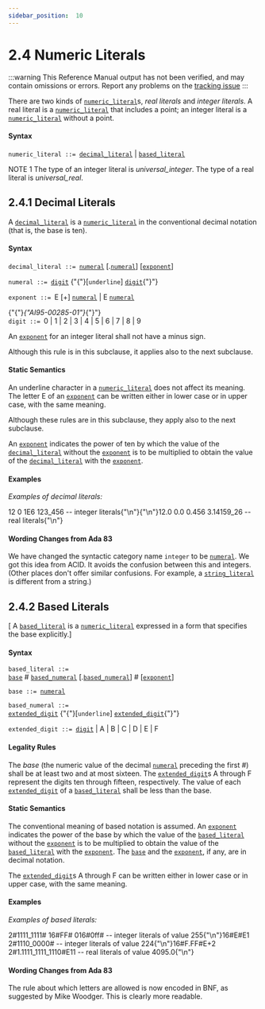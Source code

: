 ---
sidebar_position:  10
---

# 2.4 Numeric Literals

:::warning
This Reference Manual output has not been verified,
and may contain omissions or errors.
Report any problems on the [tracking issue](https://github.com/ada-lang-io/ada-lang-io/issues/20)
:::


<p>There are two kinds of <code><a href="../AA-2/AA-2.4#S0006">numeric_literal</a></code>s, <em>real literals</em> and <em>integer literals</em>. A real literal is a <code><a href="../AA-2/AA-2.4#S0006">numeric_literal</a></code> that includes a point; an integer literal is a <code><a href="../AA-2/AA-2.4#S0006">numeric_literal</a></code> without a point. <br /></p>


#### Syntax

<p><code>numeric_literal</code><a id="S0006"></a><code> ::= </code><code><a href="../AA-2/AA-2.4#S0007">decimal_literal</a></code> | <code><a href="../AA-2/AA-2.4#S0011">based_literal</a></code><br /></p>

<Admonition type="aarm" aarm="note" title="Note: ">
NOTE 1   The type of an integer literal is <em>universal_integer</em>. The type of a real literal is <em>universal_real</em>. <br /></Admonition>


## 2.4.1  Decimal Literals

<p>A <code><a href="../AA-2/AA-2.4#S0007">decimal_literal</a></code> is a <code><a href="../AA-2/AA-2.4#S0006">numeric_literal</a></code> in the conventional decimal notation (that is, the base is ten). <br /></p>


#### Syntax

<p><code>decimal_literal</code><a id="S0007"></a><code> ::= </code><code><a href="../AA-2/AA-2.4#S0008">numeral</a></code> [.<code><a href="../AA-2/AA-2.4#S0008">numeral</a></code>] [<code><a href="../AA-2/AA-2.4#S0009">exponent</a></code>]<br /></p>

<p><code>numeral</code><a id="S0008"></a><code> ::= </code><code><a href="../AA-2/AA-2.4#S0010">digit</a></code> {"{"}[<code>underline</code>] <code><a href="../AA-2/AA-2.4#S0010">digit</a></code>{"}"}<br /></p>

<p><code>exponent</code><a id="S0009"></a><code> ::= </code>E [+] <code><a href="../AA-2/AA-2.4#S0008">numeral</a></code> | E  <code><a href="../AA-2/AA-2.4#S0008">numeral</a></code><br /></p>

<p>{"{"}<em>{"AI95-00285-01"}</em>{"}"} <br /><code>digit</code><a id="S0010"></a><code> ::= </code>0 | 1 | 2 | 3 | 4 | 5 | 6 | 7 | 8 | 9<br /></p>

<p>An <code><a href="../AA-2/AA-2.4#S0009">exponent</a></code> for an integer literal shall not have a minus sign. <br /></p>

<Admonition type="aarm" aarm="ramification" title="Ramification: ">
<strong></strong>Although this rule is in this subclause, it applies also to the next subclause. <br /></Admonition>


#### Static Semantics

<p>An underline character in a <code><a href="../AA-2/AA-2.4#S0006">numeric_literal</a></code> does not affect its meaning. The letter E of an <code><a href="../AA-2/AA-2.4#S0009">exponent</a></code> can be written either in lower case or in upper case, with the same meaning. <br /></p>

<Admonition type="aarm" aarm="ramification" title="Ramification: ">
<strong></strong>Although these rules are in this subclause, they apply also to the next subclause. <br /></Admonition>

<p>An <code><a href="../AA-2/AA-2.4#S0009">exponent</a></code> indicates the power of ten by which the value of the <code><a href="../AA-2/AA-2.4#S0007">decimal_literal</a></code> without the <code><a href="../AA-2/AA-2.4#S0009">exponent</a></code> is to be multiplied to obtain the value of the <code><a href="../AA-2/AA-2.4#S0007">decimal_literal</a></code> with the <code><a href="../AA-2/AA-2.4#S0009">exponent</a></code>. <br /></p>


#### Examples

<p><em>Examples of decimal literals:</em> <br /></p>

<CodeBlock>
12        0      1E6    123_456    --  integer literals{"\n"}{"\n"}12.0      0.0    0.456  3.14159_26 --  real literals{"\n"}

</CodeBlock>

#### Wording Changes from Ada 83

<Admonition type="aarm" aarm="note" title="Note: ">
We have changed the syntactic category name <code>integer</code> to be <code><a href="../AA-2/AA-2.4#S0008">numeral</a></code>. We got this idea from ACID. It avoids the confusion between this and integers. (Other places don't offer similar confusions. For example, a <code><a href="../AA-2/AA-2.6#S0016">string_literal</a></code> is different from a string.) <br /></Admonition>


## 2.4.2  Based Literals

<p>[ A <code><a href="../AA-2/AA-2.4#S0011">based_literal</a></code> is a <code><a href="../AA-2/AA-2.4#S0006">numeric_literal</a></code> expressed in a form that specifies the base explicitly.] <br /></p>


#### Syntax

<p><code>based_literal</code><a id="S0011"></a><code> ::= </code><br />   <code><a href="../AA-2/AA-2.4#S0012">base</a></code> # <code><a href="../AA-2/AA-2.4#S0013">based_numeral</a></code> [.<code><a href="../AA-2/AA-2.4#S0013">based_numeral</a></code>] # [<code><a href="../AA-2/AA-2.4#S0009">exponent</a></code>]<br /></p>

<p><code>base</code><a id="S0012"></a><code> ::= </code><code><a href="../AA-2/AA-2.4#S0008">numeral</a></code><br /></p>

<p><code>based_numeral</code><a id="S0013"></a><code> ::= </code><br />   <code><a href="../AA-2/AA-2.4#S0014">extended_digit</a></code> {"{"}[<code>underline</code>] <code><a href="../AA-2/AA-2.4#S0014">extended_digit</a></code>{"}"}<br /></p>

<p><code>extended_digit</code><a id="S0014"></a><code> ::= </code><code><a href="../AA-2/AA-2.4#S0010">digit</a></code> | A | B | C | D | E | F<br /></p>


#### Legality Rules

<p>The <em>base</em> (the numeric value of the decimal <code><a href="../AA-2/AA-2.4#S0008">numeral</a></code> preceding the first #) shall be at least two and at most sixteen. The <code><a href="../AA-2/AA-2.4#S0014">extended_digit</a></code>s A through F represent the digits ten through fifteen, respectively. The value of each <code><a href="../AA-2/AA-2.4#S0014">extended_digit</a></code> of a <code><a href="../AA-2/AA-2.4#S0011">based_literal</a></code> shall be less than the base. <br /></p>


#### Static Semantics

<p>The conventional meaning of based notation is assumed. An <code><a href="../AA-2/AA-2.4#S0009">exponent</a></code> indicates the power of the base by which the value of the <code><a href="../AA-2/AA-2.4#S0011">based_literal</a></code> without the <code><a href="../AA-2/AA-2.4#S0009">exponent</a></code> is to be multiplied to obtain the value of the <code><a href="../AA-2/AA-2.4#S0011">based_literal</a></code> with the <code><a href="../AA-2/AA-2.4#S0009">exponent</a></code>. The <code><a href="../AA-2/AA-2.4#S0012">base</a></code> and the <code><a href="../AA-2/AA-2.4#S0009">exponent</a></code>, if any, are in decimal notation.<br /></p>

<p>The <code><a href="../AA-2/AA-2.4#S0014">extended_digit</a></code>s A through F can be written either in lower case or in upper case, with the same meaning. <br /></p>


#### Examples

<p><em>Examples of based literals:</em> <br /></p>

<CodeBlock>
2#1111_1111#  16#FF#       016#0ff#   --  integer literals of value 255{"\n"}16#E#E1       2#1110_0000#            --  integer literals of value 224{"\n"}16#F.FF#E+2   2#1.1111_1111_1110#E11  --  real literals of value 4095.0{"\n"}

</CodeBlock>

#### Wording Changes from Ada 83

<Admonition type="aarm" aarm="note" title="Note: ">
The rule about which letters are allowed is now encoded in BNF, as suggested by Mike Woodger. This is clearly more readable. <br /></Admonition>


